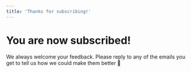 ```yaml
---
title: 'Thanks for subscribing!'
---
```

# You are now subscribed!

We always welcome your feedback. Please reply to any of the emails you get to tell us how we could make them better 🙂
